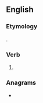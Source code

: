 ==English==

===Etymology===
{{suffix|en|cook|est|nocat=1}}.

===Verb===
{{head|en|verb form}}

# {{en-archaic second-person singular of|cook|lang=en}}

===Anagrams===
* {{anagrams|en|a=cekoost|cookset|toe sock}}
